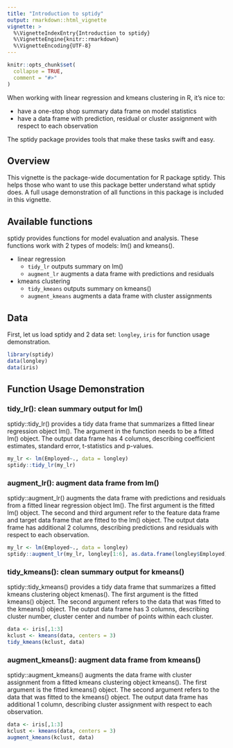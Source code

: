 ```yaml
---
title: "Introduction to sptidy"
output: rmarkdown::html_vignette
vignette: >
  %\VignetteIndexEntry{Introduction to sptidy}
  %\VignetteEngine{knitr::rmarkdown}
  %\VignetteEncoding{UTF-8}
---
```


```r
knitr::opts_chunk$set(
  collapse = TRUE,
  comment = "#>"
)
```

When working with linear regression and kmeans clustering in R, it's nice to:

* have a one-stop shop summary data frame on model statistics
* have a data frame with prediction, residual or cluster assignment with respect to each observation

The sptidy package provides tools that make these tasks swift and easy. 

## Overview

This vignette is the package-wide documentation for R package sptidy. This helps those who want to use this package better understand what sptidy does. A full usage demonstration of all functions in this package is included in this vignette. 

## Available functions
sptidy provides functions for model evaluation and analysis. These functions work with 2 types of models: lm() and kmeans().

- linear regression
  - `tidy_lr` outputs summary on lm()
  - `augment_lr` augments a data frame with predictions and residuals
  
- kmeans clustering
  - `tidy_kmeans` outputs summary on kmeans()
  - `augment_kmeans` augments a data frame with cluster assignments

## Data

First, let us load sptidy and 2 data set: `longley`, `iris` for function usage demonstration. 

```r
library(sptidy)
data(longley)
data(iris)
```

## Function Usage Demonstration

### tidy_lr(): clean summary output for lm()

sptidy::tidy_lr() provides a tidy data frame that summarizes a fitted linear regression object lm(). The argument in the function needs to be a fitted lm() object. The output data frame has 4 columns, describing coefficient estimates, standard error, t-statistics and p-values.

```r
my_lr <- lm(Employed~., data = longley)
sptidy::tidy_lr(my_lr)
```

### augment_lr(): augment data frame from lm()

sptidy::augment_lr() augments the data frame with predictions and residuals from a fitted linear regression object lm(). The first argument is the fitted lm() object. The second and third argument refer to the feature data frame and target data frame that are fitted to the lm() object. The output data frame has additional 2 columns, describing predictions and residuals with respect to each observation. 

```r
my_lr <- lm(Employed~., data = longley)
sptidy::augment_lr(my_lr, longley[1:6], as.data.frame(longley$Employed))
```

### tidy_kmeans(): clean summary output for kmeans()

sptidy::tidy_kmeans() provides a tidy data frame that summarizes a fitted kmeans clustering object kmenas(). The first argument is the fitted kmeans() object. The second argument refers to the data that was fitted to the kmeans() object. The output data frame has 3 columns, describing cluster number, cluster center and number of points within each cluster. 

```r
data <- iris[,1:3]
kclust <- kmeans(data, centers = 3)
tidy_kmeans(kclust, data)
```
### augment_kmeans(): augment data frame from kmeans()

sptidy::augment_kmeans() augments the data frame with cluster assignment from a fitted kmeans clustering object kmeans(). The first argument is the fitted kmeans() object. The second argument refers to the data that was fitted to the kmeans() object. The output data frame has additional 1 column, describing cluster assignment with respect to each observation. 

```r
data <- iris[,1:3]
kclust <- kmeans(data, centers = 3)
augment_kmeans(kclust, data)
```



